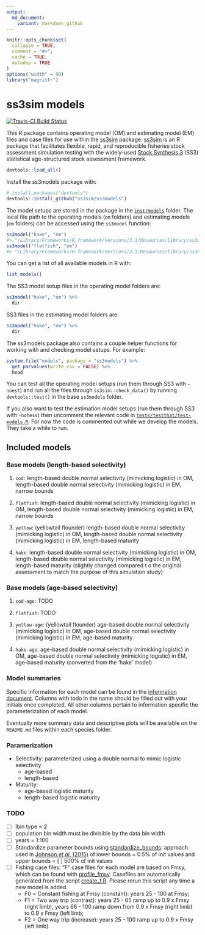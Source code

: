```yaml
---
output:
  md_document:
    variant: markdown_github
---
```


<!-- README.md is generated from README.Rmd. Please edit that file and run
     `rmarkdown::render()` on this file. -->

```r
knitr::opts_chunk$set(
  collapse = TRUE,
  comment = "#>",
  cache = TRUE,
  autodep = TRUE
)
options("width" = 90)
library("magrittr")
```

# ss3sim models

[![Travis-CI Build Status](https://travis-ci.org/ss3sim/ss3models.png?branch=master)](https://travis-ci.org/ss3sim/ss3models)

This R package contains operating model (OM) and estimating model (EM) files and case files for use within the [ss3sim][ss3sim] package. [ss3sim][ss3sim] is an R package that facilitates flexible, rapid, and reproducible fisheries stock assessment simulation testing with the widely-used [Stock Synthesis 3][SS3] (SS3) statistical age-structured stock assessment framework.

```r
devtools::load_all()
```

Install the ss3models package with:

```r
# install.packages("devtools")
devtools::install_github("ss3sim/ss3models")
```

The model setups are stored in the package in the [`inst/models`](inst/models) folder. The local file path to the operating models (`om` folders) and estimating models (`em` folders) can be accessed using the `ss3model` function:

```r
ss3model("hake", "em")
#> "/Library/Frameworks/R.framework/Versions/3.1/Resources/library/ss3models/models/hake/em"
ss3model("flatfish", "om")
#> "/Library/Frameworks/R.framework/Versions/3.1/Resources/library/ss3models/models/flatfish/om"
```

You can get a list of all available models in R with:

```r
list_models()
```

The SS3 model setup files in the operating model folders are:

```r
ss3model("hake", "om") %>%
  dir
```

SS3 files in the estimating model folders are:

```r
ss3model("hake", "em") %>%
  dir
```

The ss3models package also contains a couple helper functions for working with and checking model setups. For example:

```r
system.file("models", package = "ss3models") %>%
  get_parvalues(write_csv = FALSE) %>%
  head
```

You can test all the operating model setups (run them through SS3 with `-noest`) and run all the \code{.dat} files through `ss3sim::check_data()` by running `devtools::test()` in the base `ss3models` folder.

If you also want to test the estimation model setups (run them through SS3 with `-nohess`) then uncomment the relevant code in [`tests/testthat/test-models.R`](tests/testthat/test-models.R). For now the code is commented out while we develop the models. They take a while to run. 

## Included models

### Base models (length-based selectivity)

1. `cod`: length-based double normal selectivity (mimicking logistic) in OM, length-based double normal selectivity (mimicking logistic) in EM, narrow bounds

2. `flatfish`: length-based double normal selectivity (mimicking logistic) in OM, length-based double normal selectivity (mimicking logistic) in EM, narrow bounds

3. `yellow`: (yellowtail flounder) length-based double normal selectivity (mimicking logistic) in OM, length-based double normal selectivity (mimicking logistic) in EM, length-based maturity

4. `hake`: length-based double normal selectivity (mimicking logistic) in OM, length-based double normal selectivity (mimicking logistic) in EM, length-based maturity (slightly changed compared t o the original assessment to match the purpose of this simulation study)

### Base models (age-based selectivity)

1. `cod-age`: TODO

2. `flatfish`: TODO

3. `yellow-age`: (yellowtail flounder) age-based double normal selectivity (mimicking logistic) in OM, age-based double normal selectivity (mimicking logistic) in EM, age-based maturity

4. `hake-age`: age-based double normal selectivity (mimicking logistic) in OM, age-based double normal selectivity (mimicking logistic) in EM, age-based maturity (converted from the 'hake' model)

### Model summaries

Specific information for each model can be found in the [information document][info.csv]. Columns with todo in the name should be filled out with your initials once completed. All other columns pertain to information specific the parameterization of each model.

Eventually more summary data and descriptive plots will be available on the `README.md` files within each species folder.

### Paramerization

- Selectivity: parameterized using a double normal to mimic logistic selectivity
  * age-based
  * length-based

- Maturity:
  * age-based logistic maturity
  * length-based logistic maturity

### TODO

- [ ] lbin type = 2
- [ ] population bin width must be divisible by the data bin width
- [ ] years = 1:100
- [ ] Standardize parameter bounds using [standardize_bounds](https://github.com/ss3sim/ss3sim/blob/master/R/standardize_bounds.R): approach used in [Johnson *et al*. (2015)][johnsonetal] of lower bounds = 0.5% of init values and upper bounds = [ ] 500% of init values
- [ ] Fishing case files: "F" case files for each model are based on Fmsy, which can be found with [profile_fmsy](https://github.com/ss3sim/ss3sim/blob/master/R/profile_fmsy.r). Casefiles are automatically generated from the script [create_f.R][fscript]. Please rerun this script any time a new model is added.
  * F0 = Constant fishing at Fmsy (constant): years 25 - 100 at Fmsy;
  * F1 = Two way trip (contrast): years 25 - 65 ramp up to 0.9 x Fmsy (right limb), years 66 - 100 ramp down from 0.9 x Fmsy (right limb) to 0.9 x Fmsy (left limb;
  * F2 = One way trip (increase): years 25 - 100 ramp up to 0.9 x Fmsy (left limb).

[vignette]: https://dl.dropboxusercontent.com/u/254940/ss3sim-vignette.pdf
[paper]: http://www.plosone.org/article/info%3Adoi%2F10.1371%2Fjournal.pone.0092725
[SS3]: http://nft.nefsc.noaa.gov/Stock_Synthesis_3.htm
[r-project]: http://www.r-project.org/
[SAFS]: http://fish.washington.edu/
[ss3sim]: https://github.com/ss3sim/ss3sim
[johnsonetal]: http://icesjms.oxfordjournals.org/content/early/2014/04/09/icesjms.fsu055.full.pdf?keytype=ref&ijkey=NEXmZIkz3289u3z)
[info.csv]: https://github.com/ss3sim/growth_models/blob/master/extra/modelinfo.csv
[fscript]: https://github.com/ss3sim/growth_models/blob/master/create_f.R

